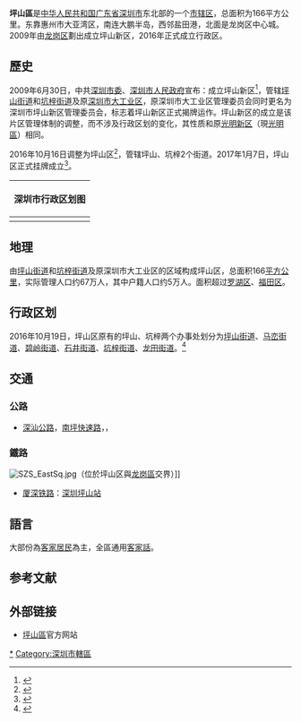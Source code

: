 {{not|平山区}}
{{Infobox China County
| county = 坪山区
| Photo = View near headquarters of BYD Company.jpg
| Photoname = 遠眺坪山区
| state = [[深圳市|深圳市]]
| seal = 
| map = Pingshan District, Shenzhen City.svg
| Pinyin = 
| Types = [[市辖区|市辖区]]
| officerTitle = 区委书记
| officer = 杨军
| officer2 = 赵嘉
| census yr = 2018
| pop = 44.63万<ref name="tjgb">{{Cite web|url=http://www.szpsq.gov.cn/gbmxxgk/fzhggj/tjsj/tjgb/201905/P020190701559092292385.pdf|title=坪山区2018年国民经济和社会发展统计公报|accessdate=|author=|date=|publisher=坪山区发展和改革局|archive-url=https://web.archive.org/web/20191212152731/http://www.szpsq.gov.cn/gbmxxgk/fzhggj/tjsj/tjgb/201905/P020190701559092292385.pdf|archive-date=2019-12-12|dead-url=yes}}</ref>
| Housepop = 7.40万<ref name="tjgb" />
| GDP = 701.66亿<ref name="tjgb" />
| GDP_as_of = 2018
| GDPPC = 16.05<ref name="tjgb" />
| web = http://www.szpsq.gov.cn/
}}

'''坪山區'''是[[中华人民共和国|中华人民共和国]][[广东省|广东省]][[深圳市|深圳市]]东北部的一个[[市辖区|市辖区]]，总面积为166平方公里。东靠惠州市大亚湾区，南连大鹏半岛，西邻盐田港，北面是龙岗区中心城。2009年由[[龙岗区|龙岗区]]劃出成立坪山新区，2016年正式成立行政区。

==歷史==
2009年6月30日，中共[[深圳市委|深圳市委]]、[[深圳市人民政府|深圳市人民政府]]宣布：成立坪山新区<ref>{{Cite news|url=http://www.gd.xinhuanet.com/sungov/2009-07/01/content_16964247.htm|title=深圳市坪山新区正式成立|last=|first=|date=2009-07-01|work=新華網|accessdate=2009-07-01|deadurl=yes|archiveurl=https://web.archive.org/web/20160304103237/http://www.gd.xinhuanet.com/sungov/2009-07/01/content_16964247.htm|archivedate=2016-03-04}}</ref>，管辖[[坪山街道|坪山街道]]和[[坑梓街道|坑梓街道]]及原[[深圳市大工业区|深圳市大工业区]]，原深圳市大工业区管理委员会同时更名为深圳市坪山新区管理委员会，标志着坪山新区正式揭牌运作。坪山新区的成立是该片区管理体制的调整，而不涉及行政区划的变化，其性质和原[[光明新区|光明新区]]（現[[光明區|光明區]]）相同。

2016年10月16日调整为坪山区<ref>{{Cite news|url=http://sznews.com/news/content/2016-10/11/content_13978298.htm|title=龙华、坪山调整为行政区|last=|first=|date=2016-10-11|work=深圳新聞網|accessdate=2016-10-11|archive-url=https://web.archive.org/web/20161011231648/http://www.sznews.com/news/content/2016-10/11/content_13978298.htm|archive-date=2016-10-11|dead-url=yes}}</ref>，管辖坪山、坑梓2个街道。2017年1月7日，坪山区正式挂牌成立<ref>{{Cite news|url=http://jb.sznews.com/html/2017-01/09/content_3704942.htm|title=龙华区坪山区揭牌成立|last=|first=|date=2017-01-09|work=晶报|accessdate=2017-01-10|archive-date=2017-01-10|archive-url=https://web.archive.org/web/20170110161757/http://jb.sznews.com/html/2017-01/09/content_3704942.htm|dead-url=no}}</ref>。

{| class="wikitable" style="margin:1em auto 1em auto; font-size:smaller; text-align:center"
|-
! '''深圳市行政区划图'''
|-
| style="font-size:larger" | {{深圳市行政区划图}}
|}

==地理==
由[[坪山街道|坪山街道]]和[[坑梓街道|坑梓街道]]及原深圳市大工业区的区域构成坪山区，总面积166[[平方公里|平方公里]]，实际管理人口约67万人，其中户籍人口约5万人。面积超过[[罗湖区|罗湖区]]、[[福田区|福田区]]。

==行政区划==
2016年10月19日，坪山区原有的坪山、坑梓两个办事处划分为[[坪山街道|坪山街道]]、[[马峦街道|马峦街道]]、[[碧岭街道|碧岭街道]]、[[石井街道_(深圳市)|石井街道]]、[[坑梓街道|坑梓街道]]、[[龙田街道|龙田街道]]。<ref>{{Cite news|url=http://www.szpsq.gov.cn/xxgk/gyps/lsyj/201708/t20170825_9549659.htm|title=坪山新区分设六个街道|last=|first=|date=2016-10-20|work=坪山政府在线|accessdate=2016-10-20|archive-url=https://web.archive.org/web/20190702031842/http://www.szpsq.gov.cn/xxgk/gyps/lsyj/201708/t20170825_9549659.htm|archive-date=2019-07-02|dead-url=yes}}</ref>

== 交通 ==
===公路===
*[[深汕公路|深汕公路]]，[[南坪快速路|南坪快速路]]，{{China Expwy Name|G15|[[沈海高速公路|沈海高速公路]]}}，{{China Expwy Name|S86|P=Guangdong}}
===鐵路===
[[File:SZS_EastSq.jpg|thumb]]（位於坪山区與[[龙岗區|龙岗區]]交界）]]
* {{rint|cn|crh}}[[厦深铁路|厦深铁路]]：[[深圳坪山站|深圳坪山站]]

==語言==
大部份為[[客家人|客家居民]]為主，全區通用[[客家話|客家話]]。

== 参考文献 ==
{{Wikisource|国务院关于同意广东省设立深圳市龙华区和坪山区的批复}}
{{reflist}}

==外部链接==
*[https://www.webcitation.org/67nwbv6zu?url=http://www.psxq.gov.cn/ 坪山區]官方网站

{{commonscat|Pingshan District, Shenzhen}}
{{广东行政区划}}
{{深圳市行政区划}}
{{深圳市坪山区行政区划}}
{{深圳}}

[[Category:坪山区|*]]
[[Category:深圳市轄區|Category:深圳市轄區]]